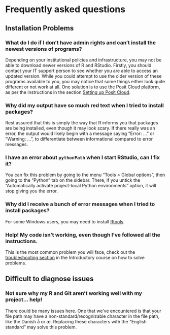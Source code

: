 # Frequently asked questions

## Installation Problems

::: {.callout-tip collapse="true"}
### What do I do if I don't have admin rights and can't install the newest versions of programs?

Depending on your institutional policies and infrastructure, you may not
be able to download newer versions of R and RStudio. Firstly, you should
contact your IT support person to see whether you are able to access an
updated version. While you could attempt to use the older version of
these programs available to you, you may notice that some things either
look quite different or not work at all. One solution is to use the
Posit Cloud platform, as per the instructions in the section [Setting up
Posit Cloud](#setting-up-rstudio-cloud).
:::

::: {.callout-tip collapse="true"}
### Why did my output have so much red text when I tried to install packages?

Rest assured that this is simply the way that R informs you that
packages are being installed, even though it may look scary. If there
really was an error, the output would likely begin with a message saying
"Error: ..." or "Warning: ...", to differentiate between informational
compared to error messages.
:::

::: {.callout-tip collapse="true"}
### I have an error about `pythonPath` when I start RStudio, can I fix it?

You can fix this problem by going to the menu "Tools \> Global options",
then going to the "Python" tab on the sidebar. There, if you untick the
"Automatically activate project-local Python environments" option, it
will stop giving you the error.
:::

::: {.callout-tip collapse="true"}
### Why did I receive a bunch of error messages when I tried to install packages?

For some Windows users, you may need to install
[Rtools](https://cran.r-project.org/index.html).
:::

::: {.callout-tip collapse="true"}
### Help! My code isn't working, even though I've followed all the instructions.

This is the most common problem you will face, check out the
[troubleshooting
section](https://r-cubed-intro.rostools.org/sessions/project-management.html#encountering-problems-and-finding-help)
in the Introductory course on how to solve problems.
:::

## Difficult to diagnose issues

::: {.callout-tip collapse="true"}
### Not sure why my R and Git aren't working well with my project... help!

There could be many issues here. One that we've encountered is that your
file path may have a non-standard/recognizable character in the file
path, like the Danish å or æ. Replacing these characters with the
"English standard" may solve this problem.
:::
